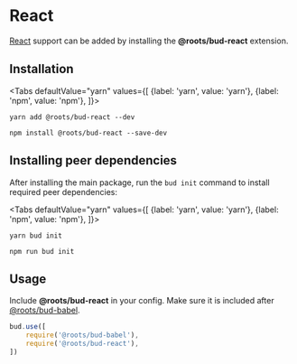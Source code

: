 
# React

[React](https://reactjs.org) support can be added by installing the **@roots/bud-react** extension.

## Installation

<Tabs
  defaultValue="yarn"
  values={[
    {label: 'yarn', value: 'yarn'},
    {label: 'npm', value: 'npm'},
  ]}>
  <TabItem value="yarn">

    yarn add @roots/bud-react --dev

  </TabItem>
  <TabItem value="npm">

    npm install @roots/bud-react --save-dev

  </TabItem>
</Tabs>

## Installing peer dependencies

After installing the main package, run the `bud init` command to install required peer dependencies:

<Tabs
  defaultValue="yarn"
  values={[
    {label: 'yarn', value: 'yarn'},
    {label: 'npm', value: 'npm'},
  ]}>
  <TabItem value="yarn">

    yarn bud init

  </TabItem>
  <TabItem value="npm">

    npm run bud init

  </TabItem>
</Tabs>

## Usage

Include **@roots/bud-react** in your config. Make sure it is included after [@roots/bud-babel](docs/add-ons/babel).

```js
bud.use([
    require('@roots/bud-babel'),
    require('@roots/bud-react'),
])
```
